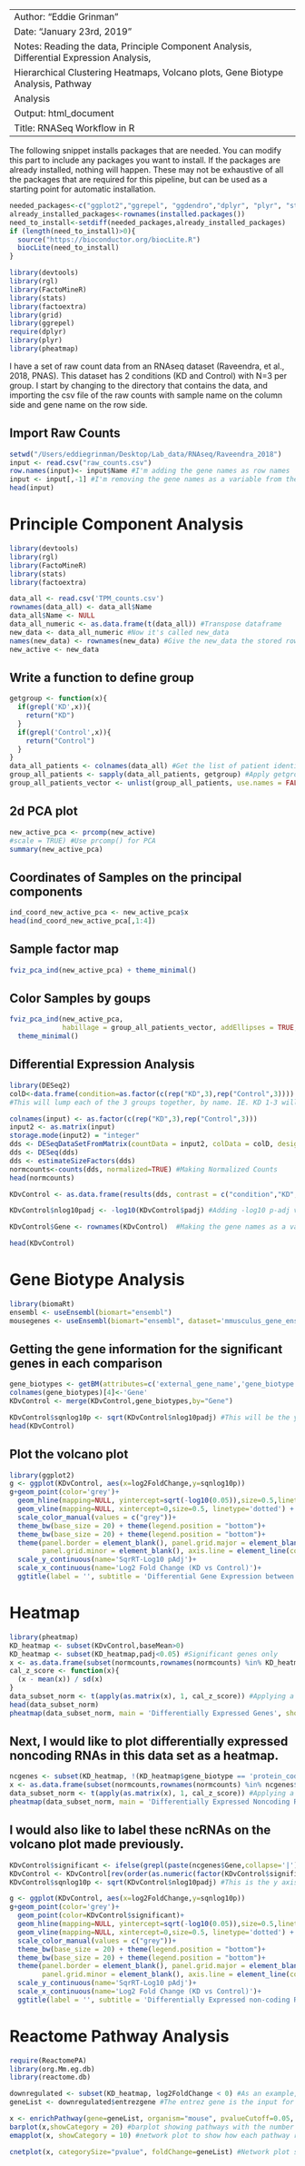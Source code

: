 ------------------------
Author: "Eddie Grinman"
Date: "January 23rd, 2019"
Notes: Reading the data, Principle Component Analysis, Differential Expression Analysis,
  Hierarchical Clustering Heatmaps, Volcano plots, Gene Biotype Analysis, Pathway
  Analysis
Output: html_document
Title: RNASeq Workflow in R
------------------------



The following snippet installs packages that are needed. You can modify this part to include any packages you want to install.
If the packages are already installed, nothing will happen. 
These may not be exhaustive of all the packages that are required for this pipeline, but can be used as a starting point for automatic installation. 
```r
needed_packages<-c("ggplot2","ggrepel", "ggdendro","dplyr", "plyr", "stats","grid","reshape","DESeq2","biomaRt","ReactomePA","devtools","rgl","FactoMineR","factoextra","org.Mm.eg.db","biomaRt","GOstats","GO.db", "pheatmap", "GenomicFeatures")
already_installed_packages<-rownames(installed.packages())
need_to_install<-setdiff(needed_packages,already_installed_packages)
if (length(need_to_install)>0){
  source("https://bioconductor.org/biocLite.R")
  biocLite(need_to_install)
}
```

```r
library(devtools)
library(rgl)
library(FactoMineR)
library(stats)
library(factoextra)
library(grid)
library(ggrepel)
require(dplyr)
library(plyr)
library(pheatmap)
```


I have a set of raw count data from an RNAseq dataset (Raveendra, et al., 2018, PNAS). 
This dataset has 2 conditions (KD and Control) with N=3 per group. 
I start by changing to the directory that contains the data, and importing the csv file of the raw counts with sample name on the column side and gene name on the row side. 

## Import Raw Counts
```r
setwd("/Users/eddiegrinman/Desktop/Lab_data/RNAseq/Raveendra_2018")
input <- read.csv("raw_counts.csv")
row.names(input)<- input$Name #I'm adding the gene names as row names
input <- input[,-1] #I'm removing the gene names as a variable from the data frame, because otherwise it will mess up DEseq. 
head(input)
```

# Principle Component Analysis
```r
library(devtools)
library(rgl)
library(FactoMineR)
library(stats)
library(factoextra)

data_all <- read.csv('TPM_counts.csv')
rownames(data_all) <- data_all$Name
data_all$Name <- NULL
data_all_numeric <- as.data.frame(t(data_all)) #Transpose dataframe
new_data <- data_all_numeric #Now it's called new_data
names(new_data) <- rownames(new_data) #Give the new_data the stored rowname
new_active <- new_data
```

## Write a function to define group
```r
getgroup <- function(x){
  if(grepl('KD',x)){
    return("KD")
  }
  if(grepl('Control',x)){
    return("Control")
  }
}
data_all_patients <- colnames(data_all) #Get the list of patient identification
group_all_patients <- sapply(data_all_patients, getgroup) #Apply getgroup function to the list of patient identification
group_all_patients_vector <- unlist(group_all_patients, use.names = FALSE) #Transform list to vector
```

## 2d PCA plot
```r
new_active_pca <- prcomp(new_active) 
#scale = TRUE) #Use prcomp() for PCA
summary(new_active_pca)
```

## Coordinates of Samples on the principal components
```r
ind_coord_new_active_pca <- new_active_pca$x
head(ind_coord_new_active_pca[,1:4])
```

## Sample factor map
```r
fviz_pca_ind(new_active_pca) + theme_minimal()
```

## Color Samples by goups
```r
fviz_pca_ind(new_active_pca, 
             habillage = group_all_patients_vector, addEllipses = TRUE, ellipse.level=0.95) +
  theme_minimal()
```

## Differential Expression Analysis
```r
library(DESeq2)
colD<-data.frame(condition=as.factor(c(rep("KD",3),rep("Control",3))))
#This will lump each of the 3 groups together, by name. IE. KD 1-3 will be in the KD group.

colnames(input) <- as.factor(c(rep("KD",3),rep("Control",3)))
input2 <- as.matrix(input)
storage.mode(input2) = "integer"
dds <- DESeqDataSetFromMatrix(countData = input2, colData = colD, design = ~ condition)
dds <- DESeq(dds)
dds <- estimateSizeFactors(dds) 
normcounts<-counts(dds, normalized=TRUE) #Making Normalized Counts
head(normcounts)

KDvControl <- as.data.frame(results(dds, contrast = c("condition","KD","Control"))) #This will perform differential expression between KD and Control groups

KDvControl$nlog10padj <- -log10(KDvControl$padj) #Adding -log10 p-adj values for later volcano plotting

KDvControl$Gene <- rownames(KDvControl)  #Making the gene names as a variable in the data frame for easy merging with norm_counts dataframe

head(KDvControl)
```


# Gene Biotype Analysis
```r
library(biomaRt)
ensembl <- useEnsembl(biomart="ensembl")
mousegenes <- useEnsembl(biomart="ensembl", dataset='mmusculus_gene_ensembl') #Accessing mouse gene database from Ensembl
```


## Getting the gene information for the significant genes in each comparison
```r
gene_biotypes <- getBM(attributes=c('external_gene_name','gene_biotype','ensembl_gene_id', 'ensembl_transcript_id_version', 'entrezgene'),filters = 'ensembl_transcript_id_version',values = KDvControl$Gene, mart = mousegenes) #Salmon output gives the ensembl transcript IDs which we have to match back to the external gene name
colnames(gene_biotypes)[4]<-'Gene'
KDvControl <- merge(KDvControl,gene_biotypes,by="Gene")

KDvControl$sqnlog10p <- sqrt(KDvControl$nlog10padj) #This will be the y-axis of the volcano plot
head(KDvControl)
```

## Plot the volcano plot
```r
library(ggplot2)
g <- ggplot(KDvControl, aes(x=log2FoldChange,y=sqnlog10p))
g+geom_point(color='grey')+
  geom_hline(mapping=NULL, yintercept=sqrt(-log10(0.05)),size=0.5,linetype='dotted') +
  geom_vline(mapping=NULL, xintercept=0,size=0.5, linetype='dotted') +
  scale_color_manual(values = c("grey"))+
  theme_bw(base_size = 20) + theme(legend.position = "bottom")+
  theme_bw(base_size = 20) + theme(legend.position = "bottom")+
  theme(panel.border = element_blank(), panel.grid.major = element_blank(),
        panel.grid.minor = element_blank(), axis.line = element_line(colour = "black"))+
  scale_y_continuous(name='SqrRT-Log10 pAdj')+
  scale_x_continuous(name='Log2 Fold Change (KD vs Control)')+
  ggtitle(label = '', subtitle = 'Differential Gene Expression between KD and Control')
```


# Heatmap
```r
library(pheatmap)
KD_heatmap <- subset(KDvControl,baseMean>0) 
KD_heatmap <- subset(KD_heatmap,padj<0.05) #Significant genes only
x <- as.data.frame(subset(normcounts,rownames(normcounts) %in% KD_heatmap$Gene)) #Subsetting all the norm counts by the genes that are differentially expressed in one group
cal_z_score <- function(x){
  (x - mean(x)) / sd(x)
}
data_subset_norm <- t(apply(as.matrix(x), 1, cal_z_score)) #Applying a row Z-score transformation to the normalized count data
head(data_subset_norm)
pheatmap(data_subset_norm, main = 'Differentially Expressed Genes', show_rownames = FALSE, show_colnames = TRUE) #Plot heat map
```

## Next, I would like to plot differentially expressed noncoding RNAs in this data set as a heatmap. 
```r
ncgenes <- subset(KD_heatmap, !(KD_heatmap$gene_biotype == 'protein_coding'))
x <- as.data.frame(subset(normcounts,rownames(normcounts) %in% ncgenes$Gene)) #Subsetting all the norm counts by the noncoding RNA genes
data_subset_norm <- t(apply(as.matrix(x), 1, cal_z_score)) #Applying a row Z-score transformation to the normalized count data
pheatmap(data_subset_norm, main = 'Differentially Expressed Noncoding RNAs', show_rownames = TRUE, show_colnames = TRUE) #Plot heat map
```



## I would also like to label these ncRNAs on the volcano plot made previously. 
```r
KDvControl$significant <- ifelse(grepl(paste(ncgenes$Gene,collapse='|'), KDvControl$Gene),"Blue", "Grey") #Making a new column that marks all the significant non-coding genes as 'Blue' and the remaining genes as 'Grey'
KDvControl <- KDvControl[rev(order(as.numeric(factor(KDvControl$significant)))),] #Reordering the data frame so that the labeled genes will be plotted in front of the grey
KDvControl$sqnlog10p <- sqrt(KDvControl$nlog10padj) #This is the y axis of the volcano plot

g <- ggplot(KDvControl, aes(x=log2FoldChange,y=sqnlog10p))
g+geom_point(color='grey')+
  geom_point(color=KDvControl$significant)+
  geom_hline(mapping=NULL, yintercept=sqrt(-log10(0.05)),size=0.5,linetype='dotted') +
  geom_vline(mapping=NULL, xintercept=0,size=0.5, linetype='dotted') +
  scale_color_manual(values = c("grey"))+
  theme_bw(base_size = 20) + theme(legend.position = "bottom")+
  theme_bw(base_size = 20) + theme(legend.position = "bottom")+
  theme(panel.border = element_blank(), panel.grid.major = element_blank(),
        panel.grid.minor = element_blank(), axis.line = element_line(colour = "black"))+
  scale_y_continuous(name='SqrRT-Log10 pAdj')+
  scale_x_continuous(name='Log2 Fold Change (KD vs Control)')+
  ggtitle(label = '', subtitle = 'Differentially Expressed non-coding RNAs')
```



# Reactome Pathway Analysis
```r
require(ReactomePA)
library(org.Mm.eg.db)
library(reactome.db)

downregulated <- subset(KD_heatmap, log2FoldChange < 0) #As an example, I am performing pathway analysis on only the downregulated genes
geneList <- downregulated$entrezgene #The entrez gene is the input for Reactome pathway analysis
```

```r
x <- enrichPathway(gene=geneList, organism="mouse", pvalueCutoff=0.05, readable=T, maxGSSize = 2000, minGSSize = 2)
barplot(x,showCategory = 20) #barplot showing pathways with the number of genes in each pathway on the x-axis and heat to show signifiance
emapplot(x, showCategory = 10) #network plot to show how each pathway relates to others in terms of overlapping genes

cnetplot(x, categorySize="pvalue", foldChange=geneList) #Network plot showing each gene that is contributing to a given pathway
```




